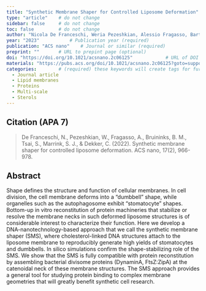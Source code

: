```yaml
---
title: "Synthetic Membrane Shaper for Controlled Liposome Deformation"          # Paper title (required)
type: "article"    # do not change
sidebar: false     # do not change
toc: false         # do not change
author: "Nicola De Franceschi, Weria Pezeshkian, Alessio Fragasso, Bart M. H. Bruininks, Sean Tsai, Siewert J. Marrink, and Cees Dekker"         # Paper authors (required)
year: "2023"           # Publication year (required)
publication: "ACS nano"    # Journal or similar (required)
preprint: ""       # URL to prepint page (optional)  
doi: "https://doi.org/10.1021/acsnano.2c06125"            # URL of DOI (required)  
materials: "https://pubs.acs.org/doi/10.1021/acsnano.2c06125?goto=supporting-info"      # URL to suplementary info (optional)
categories:        # (required) these keywords will create tags for further filtering. 
  - Journal article
  - Lipid membranes
  - Proteins
  - Multi-scale
  - Sterols
---
```


<!-- 
The info below is just an example. 

Both fields are required and they have to be replaced with the respective info for each paper. 

Please notice the `> ` symbol before the citation, it gives it additional styling.  
-->

## Citation (APA 7)      

> De Franceschi, N., Pezeshkian, W., Fragasso, A., Bruininks, B. M., Tsai, S., Marrink, S. J., & Dekker, C. (2022). Synthetic membrane shaper for controlled liposome deformation. ACS nano, 17(2), 966-978.

## Abstract

Shape defines the structure and function of cellular membranes. In cell division, the cell membrane deforms into a “dumbbell” shape, while organelles such as the autophagosome exhibit “stomatocyte” shapes. Bottom-up in vitro reconstitution of protein machineries that stabilize or resolve the membrane necks in such deformed liposome structures is of considerable interest to characterize their function. Here we develop a DNA-nanotechnology-based approach that we call the synthetic membrane shaper (SMS), where cholesterol-linked DNA structures attach to the liposome membrane to reproducibly generate high yields of stomatocytes and dumbbells. In silico simulations confirm the shape-stabilizing role of the SMS. We show that the SMS is fully compatible with protein reconstitution by assembling bacterial divisome proteins (DynaminA, FtsZ:ZipA) at the catenoidal neck of these membrane structures. The SMS approach provides a general tool for studying protein binding to complex membrane geometries that will greatly benefit synthetic cell research.